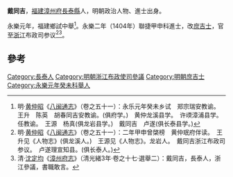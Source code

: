 '''戴同吉'''，[[福建|福建]][[漳州府|漳州府]][[長泰縣|長泰縣]]人，明朝政治人物、進士出身。

永樂元年，福建鄉試中舉<ref>明·[[黄仲昭|黄仲昭]]《[[八闽通志|八闽通志]]》（卷之五十一）：永乐元年癸未乡试　郑宗瑞安教谕。　王升　陈英　胡春同吉安教谕。(俱府学。)　黄仲龙溪县学。　许瑌漳浦县学。任教谕。　王源　杨真(俱龙岩县学。)　戴同吉　卢遂(俱长泰县学。)</ref>。永樂二年（1404年）聯捷甲申科進士，改[[庶吉士|庶吉士]]，官至[[浙江|浙江]]布政司参议<ref>明·[[黄仲昭|黄仲昭]]《[[八闽通志|八闽通志]]》（卷之五十一）：二年甲申曾棨榜　黄仲珉府伴读。　王升见《人物志》(俱龙溪人。)　王源见《人物志》。龙岩人。　戴同吉浙江布政司参议。　卢遂理宣知县。(俱长泰人。)</ref><ref>清·[[沈定均|沈定均]]《[[漳州府志|漳州府志]]》（清光緒3年·卷之十七·選舉二）：戴同吉，長泰人，浙江參議，書職敢言。</ref>。

==參考==
{{reflist}}
{{明朝人物小作品}}
{{永樂二年甲申科殿試金榜}}
{{DEFAULTSORT:Dai戴}}
[[Category:長泰人|Category:長泰人]]
[[Category:明朝浙江布政使司參議|Category:明朝浙江布政使司參議]]
[[Category:明朝庶吉士|Category:明朝庶吉士]]
[[Category:永樂元年癸未科舉人|Category:永樂元年癸未科舉人]]
